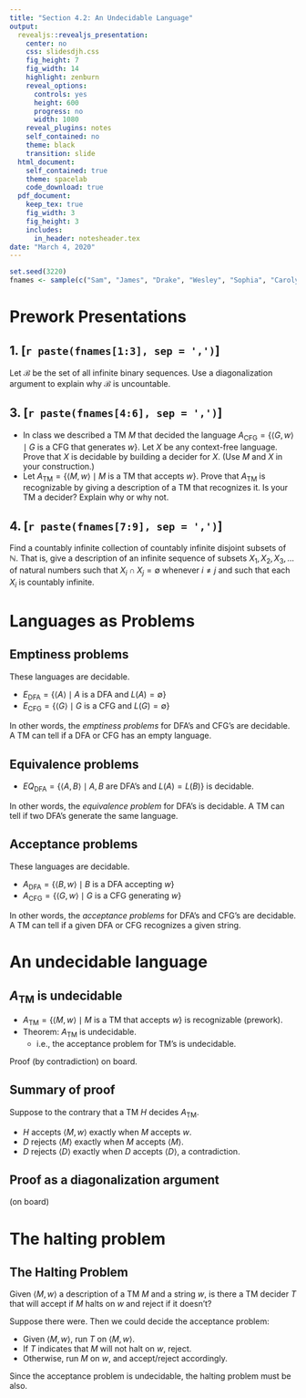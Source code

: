 ```yaml
---
title: "Section 4.2: An Undecidable Language"
output:
  revealjs::revealjs_presentation:
    center: no
    css: slidesdjh.css
    fig_height: 7
    fig_width: 14
    highlight: zenburn
    reveal_options:
      controls: yes
      height: 600
      progress: no
      width: 1080
    reveal_plugins: notes
    self_contained: no
    theme: black
    transition: slide
  html_document:
    self_contained: true
    theme: spacelab
    code_download: true
  pdf_document:
    keep_tex: true
    fig_width: 3
    fig_height: 3
    includes:
      in_header: notesheader.tex
date: "March 4, 2020"
---
```


```r
set.seed(3220)
fnames <- sample(c("Sam", "James", "Drake", "Wesley", "Sophia", "Carolyn", "Trevor", "Tristan", "Ryley"))
```

# Prework Presentations

## 1. [`r paste(fnames[1:3], sep = ',')`] 

Let $\mathcal{B}$ be the set of all infinite binary sequences. Use a diagonalization argument to explain why $\mathcal{B}$ is uncountable.

## 3. [`r paste(fnames[4:6], sep = ',')`] 

- In class we described a TM $M$ that decided the language $A_\text{CFG} = \{\langle G, w \rangle \mid G \text{ is a CFG that generates } w\}$. Let $X$ be any context-free language. Prove that $X$ is decidable by building a decider for $X$. (Use $M$ and $X$ in your construction.)
- Let $A_\text{TM} = \{ \langle M, w\rangle \mid M \text{ is a TM that accepts } w\}$. Prove that $A_\text{TM}$ is recognizable by giving a description of a TM that recognizes it. Is your TM a decider? Explain why or why not.

## 4. [`r paste(fnames[7:9], sep = ',')`] 

Find a countably infinite collection of countably infinite disjoint subsets of $\mathbb{N}$. That is, give a description of an infinite sequence of subsets $X_1, X_2, X_3, \ldots$ of natural numbers such that $X_i \cap X_j = \emptyset$ whenever $i\neq j$ and such that each $X_i$ is countably infinite.

# Languages as Problems

## Emptiness problems

These languages are decidable. 

- $E_\text{DFA} = \{\langle A\rangle \mid A \text{ is a DFA and } L(A) = \emptyset\}$
- $E_\text{CFG} = \{ \langle G \rangle \mid G \text{ is a CFG and } L(G) = \emptyset \}$

In other words, the *emptiness problems* for DFA's and CFG's are decidable. A TM can tell if a DFA or CFG has an empty language.

## Equivalence problems

- $EQ_\text{DFA} = \{\langle A, B\rangle \mid A,B \text{ are DFA's and } L(A) = L(B)\}$ is decidable.

In other words, the *equivalence problem* for DFA's is decidable. A TM can tell if two DFA's generate the same language.

## Acceptance problems

These languages are decidable. 

- $A_\text{DFA} = \{\langle B,w \rangle \mid B\text{ is a DFA accepting } w \}$
- $A_\text{CFG} =  \{\langle G, w\rangle \mid G \text{ is a CFG generating } w\}$

In other words, the *acceptance problems* for DFA's and CFG's are decidable. A TM can tell if a given DFA or CFG recognizes a given string.

# An undecidable language

## $A_\text{TM}$ is undecidable

- $A_\text{TM} = \{ \langle M, w\rangle \mid M \text{ is a TM that accepts } w\}$ is recognizable (prework).
- Theorem: $A_\text{TM}$ is undecidable.
    - i.e., the acceptance problem for TM's is undecidable.
    
Proof (by contradiction) on board.

## Summary of proof

Suppose to the contrary that a TM $H$ decides $A_\text{TM}$.

- $H$ accepts $\langle M, w\rangle$ exactly when $M$ accepts $w$.
- $D$ rejects $\langle M \rangle$ exactly when $M$ accepts $\langle M \rangle$.
- $D$ rejects $\langle D \rangle$ exactly when $D$ accepts $\langle D \rangle$, a contradiction.

## Proof as a diagonalization argument

(on board)

# The halting problem

## The Halting Problem

Given $\langle M, w\rangle$ a description of a TM $M$ and a string $w$, is there a TM decider $T$ that will accept if $M$ halts on $w$ and reject if it doesn't?

Suppose there were. Then we could decide the acceptance problem:

- Given $\langle M, w\rangle$, run $T$ on $\langle M, w\rangle$.
- If $T$ indicates that $M$ will not halt on $w$, reject.
- Otherwise, run $M$ on $w$, and accept/reject accordingly.

Since the acceptance problem is undecidable, the halting problem must be also.


